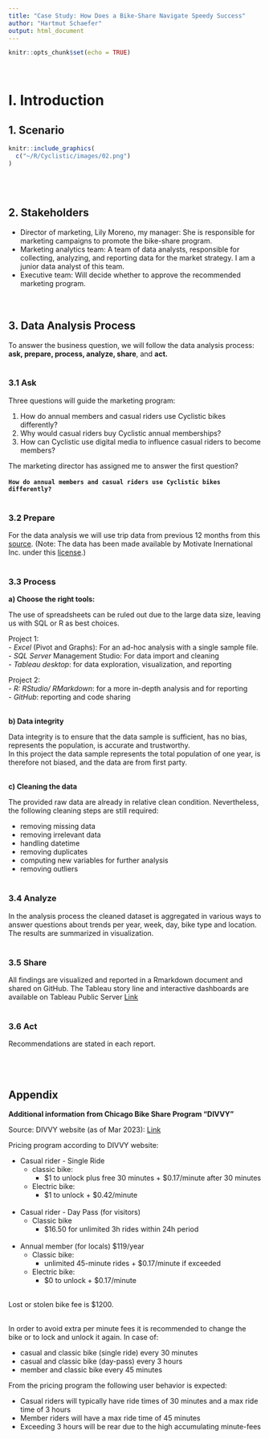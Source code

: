 ```yaml
---
title: "Case Study: How Does a Bike-Share Navigate Speedy Success"
author: "Hartmut Schaefer"
output: html_document
---
```


```r
knitr::opts_chunk$set(echo = TRUE)
```


\


# I. Introduction

## 1. Scenario
```r
knitr::include_graphics(
  c("~/R/Cyclistic/images/02.png")
)
```
\
\

## 2. Stakeholders

- Director of marketing, Lily Moreno, my manager: She is responsible for marketing campaigns to promote the bike-share program. \
- Marketing analytics team: A team of data analysts, responsible for collecting, analyzing, and reporting data for the market strategy. I am a junior data analyst of this team.\
- Executive team: Will decide whether to approve the recommended marketing program.\
\
\

## 3. Data Analysis Process

To answer the business question, we will follow the data analysis process: **ask, prepare, process, analyze, share**, and **act.**\
\

### 3.1 Ask

Three questions will guide the marketing program:\

1. How do annual members and casual riders use Cyclistic bikes differently?\
2. Why would casual riders buy Cyclistic annual memberships?\
3. How can Cyclistic use digital media to influence casual riders to become members?\

The marketing director has assigned me to answer the first question?\
\
**`How do annual members and casual riders use Cyclistic bikes differently?`**\
\

### 3.2 Prepare

For the data analysis we will use trip data from previous 12 months from this [source](https://divvy-tripdata.s3.amazonaws.com/index.html). (Note: The data has been made available by Motivate Inernational Inc. under this [license](https://ride.divvybikes.com/data-license-agreement).)\
\

### 3.3 Process

**a) Choose the right tools:**\

The use of spreadsheets can be ruled out due to the large data size, leaving us with SQL or R as best choices.

Project 1: \
- *Excel* (Pivot and Graphs): For an ad-hoc analysis with a single sample file.\
- *SQL Server* Management Studio: For data import and cleaning\
- *Tableau desktop*: for data exploration, visualization, and reporting\

Project 2:\
- *R: RStudio/ RMarkdown*: for a more in-depth analysis and for reporting\
- *GitHub*: reporting and code sharing\
\

**b) Data integrity**\

Data integrity is to ensure that the data sample is sufficient, has no bias, represents the population, is accurate and trustworthy.\
In this project the data sample represents the total population of one year, is therefore not biased, and the data are from first party.\
\

 **c) Cleaning the data**\
 
The provided raw data are already in relative clean condition. Nevertheless, the following cleaning steps are still required:\

- removing missing data\
- removing irrelevant data \
- handling datetime\
- removing duplicates\
- computing new variables for further analysis\
- removing outliers\
\

### 3.4 Analyze

In the analysis process the cleaned dataset is aggregated in various ways to answer questions about trends per year, week, day, bike type and location. The results are summarized in visualization.\
\

### 3.5 Share

All findings are visualized and reported in a Rmarkdown document and shared on GitHub. The Tableau story line and interactive dashboards are available on Tableau Public Server [Link](https://public.tableau.com/app/profile/hartmut.schaefer/viz/Bike-ShareCaseStudy-GoogleDataAnalyticsCapStoneProject/Cyclistics-StoryPoint)\
\

### 3.6 Act

Recommendations are stated in each report.\
\
\
\


## Appendix

**Additional information from Chicago Bike Share Program "DIVVY"**

Source: DIVVY website (as of Mar 2023): [Link](https://divvybikes.com/pricing)\

Pricing program according to DIVVY website:\

- Casual rider - Single Ride\
  - classic bike: \
    - $1 to unlock plus free 30 minutes + $0.17/minute after 30 minutes\
  - Electric bike:\ 
    - $1 to unlock + $0.42/minute\
\

- Casual rider - Day Pass (for visitors)\
  - Classic bike\
    - $16.50 for unlimited 3h rides within 24h period\
\

- Annual member (for locals) $119/year\
  - Classic bike:\
    - unlimited 45-minute rides + $0.17/minute if exceeded\
  - Electric bike:\
    - $0 to unlock + $0.17/minute\
\

Lost or stolen bike fee is $1200.\
\

In order to avoid extra per minute fees it is recommended to change the bike or to lock and unlock it again. In case of: \

- casual and classic bike (single ride) every 30 minutes\
- casual and classic bike (day-pass) every 3 hours\
- member and classic bike every 45 minutes

From the pricing program the following user behavior is expected:\

- Casual riders will typically have ride times of 30 minutes and a max ride time of 3 hours\
- Member riders will have a max ride time of 45 minutes\
- Exceeding 3 hours will be rear due to the high accumulating minute-fees\
